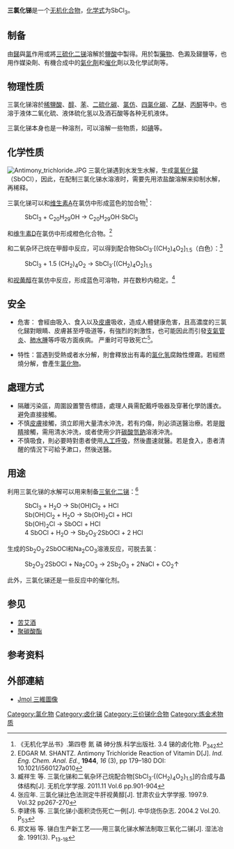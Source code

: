 {{Chembox
| 名稱 = 三氯化銻
| 英文名 = Antimony trichloride
| ImageFileL1 = SbCl3.png
| ImageFileR1 = Antimony-trichloride-3D-balls.png
| ImageSizeL1 = 150px
| ImageSizeR1 = 150px
| ImageFile2 = Antimony_trichloride_solid.jpeg
| ImageName2 = 三氯化锑晶体样品
| OtherNames = 氯化亞銻
| Abbreviations =
|Section1={{Chembox Identifiers
| InChI1 = 1/3ClH.Sb/h3*1H;/q;;;+3/p-3
| InChIKey1 = FAPDDOBMIUGHIN-DFZHHIFOAK
| CASNo = 10025-91-9
| CASNo_Ref = {{cascite|correct|CAS}}
| PubChem = 24814
| ChemSpiderID = 23199
| ChemSpiderID_Ref = {{chemspidercite|correct|chemspider}}
| UNII = J281401KK3
| UNII_Ref = {{fdacite|correct|FDA}}
| EINECS = 233-047-2
| UNNumber = 1733
| KEGG_Ref = {{keggcite|changed|kegg}}
| KEGG = C15235
| ChEBI_Ref = {{ebicite|changed|EBI}}
| ChEBI = 74856
| MeSHName = Antimony+trichloride
| RTECS = CC4900000
| StdInChI_Ref = {{stdinchicite|correct|chemspider}}
| StdInChI = 1S/3ClH.Sb/h3*1H;/q;;;+3/p-3
| StdInChIKey_Ref = {{stdinchicite|correct|chemspider}}
| StdInChIKey = FAPDDOBMIUGHIN-UHFFFAOYSA-K
| SMILES = Cl[Sb](Cl)Cl
| InChI = 1S/3ClH.Sb/h3*1H;/q;;;+3/p-3
| InChIKey = FAPDDOBMIUGHIN-UHFFFAOYSA-K}}
|Section2 = {{Chembox 性質
| Formula = SbCl<sub>3</sub>
| MolarMass = 228.11
| Appearance = 無色柱狀或八面體晶體
| Density = 3.140 g/cm<sup>3</sup> (固)
| MeltingPt = 73.4°C
| BoilingPt = 222.6°C
| Solubility = 600g /100mL
  }}
| Section3 = {{Chembox Hazards
| 主要危險 = 腐蝕性
| 閃點 =
| 自燃 =
| EUIndex = 051-001-00-8
| NFPA-H = 2
| NFPA-F = 0
| NFPA-R = 1
| NFPA-O =
| RPhrases = {{R34}}, {{R51/53}}
| SPhrases = {{S1/2}}, {{S26}}, {{S45}}, {{S61}}
  }}
| Section8 = {{Chembox Related
| OtherAnions = [[三氟化锑|三氟化锑]]、[[三溴化锑|三溴化锑]]
| OtherCations = [[三氯化砷|三氯化砷]]、[[三氯化铋|三氯化铋]]
| OtherCpds = [[五氯化锑|五氯化锑]]}}
}}

'''三氯化锑'''是一个[[无机化合物|无机化合物]]，[[化学式|化学式]]为SbCl<sub>3</sub>。
== 制备 ==

由[[銻|銻]]與[[氯|氯]]作用或將[[三硫化二锑|三硫化二锑]]溶解於[[鹽酸|鹽酸]]中製得。用於製[[藥物|藥物]]、色澱及銻鹽等，也用作媒染劑、有機合成中的[[氣化劑|氣化劑]]和[[催化|催化]]劑以及化學試劑等。
== 物理性质 ==
三氯化锑溶於[[稀鹽酸|稀鹽酸]]、[[醇|醇]]、[[苯|苯]]、[[二硫化碳|二硫化碳]]、[[氯仿|氯仿]]、[[四氯化碳|四氯化碳]]、[[乙醚|乙醚]]、[[丙酮|丙酮]]等中。也溶于液体二氧化硫、液体硫化氢以及酒石酸等各种无机液体。

三氯化锑本身也是一种溶剂，可以溶解一些物质，如[[碘|碘]]等。
==化学性质==
[[File:Antimony_trichloride.JPG|thumb]]
三氯化锑遇到水发生水解，生成[[氯氧化銻|氯氧化銻]]（SbOCl），因此，在配制三氯化锑水溶液时，需要先用浓盐酸溶解来抑制水解，再稀释。

三氯化锑可以和[[维生素A|维生素A]]在氯仿中形成蓝色的加合物<ref name=wuji>《无机化学丛书》.第四卷 氮 磷 砷分族.科学出版社. 3.4 锑的卤化物. P<sub>342</sub></ref>：
: SbCl<sub>3</sub> + C<sub>20</sub>H<sub>29</sub>OH → C<sub>20</sub>H<sub>29</sub>OH·SbCl<sub>3</sub>

和[[维生素D|维生素D]]在氯仿中形成橙色化合物。<ref>EDGAR M. SHANTZ. Antimony Trichloride Reaction of Vitamin D[J]. ''Ind. Eng. Chem. Anal. Ed.'', '''1944''', ''16'' (3), pp 179–180 DOI: 10.1021/i560127a010</ref>

和二氧杂环己烷在甲醇中反应，可以得到配合物SbCl<sub>3</sub>·[(CH<sub>2</sub>)<sub>4</sub>O<sub>2</sub>]<sub>1.5</sub>（白色）：<ref>臧祥生 等. 三氯化锑和二氧杂环己烷配合物[SbCl<sub>3</sub>·{(CH<sub>2</sub>)<sub>4</sub>O<sub>2</sub>}<sub>1.5</sub>]的合成与晶体结构[J]. 无机化学学报. 2011.11 Vol.6 pp.901-904</ref>
: SbCl<sub>3</sub> + 1.5 (CH<sub>2</sub>)<sub>4</sub>O<sub>2</sub> → SbCl<sub>3</sub>·[(CH<sub>2</sub>)<sub>4</sub>O<sub>2</sub>]<sub>1.5</sub>

和[[视黄醇|视黄醇]]在氯仿中反应，形成蓝色可溶物，并在数秒内稳定。<ref>张应年. 三氯化锑比色法测定牛肝视黄醇[J]. 甘肃农业大学学报. 1997.9. Vol.32 pp267-270</ref>

== 安全 ==

* 危害： 會經由吸入、食入以及[[皮膚|皮膚]]吸收，造成人體健康危害，且高濃度的三氯化銻對眼睛、皮膚甚至呼吸道等，有強烈的刺激性，也可能因此而引發[[支氣管炎|支氣管炎]]、[[肺水腫|肺水腫]]等呼吸方面疾病。 严重时可导致死亡<ref>李建伟 等. 三氯化锑小面积烫伤死亡一例[J]. 中华烧伤杂志. 2004.2 Vol.20. P<sub>53</sub></ref>。

* 特性：當遇到受熱或者水分解，則會釋放出有毒的[[氯化氢|氯化氢]]腐蝕性煙霧。若經燃燒分解，會產生[[氯化物|氯化物]]。

== 處理方式 ==
* 隔離污染區，周圍設置警告標語，處理人員需配戴呼吸器及穿著化學防護衣。避免直接接觸。
* 不慎[[皮膚|皮膚]]接觸，須立即用大量清水沖洗，若有灼傷，則必須送醫治療。若是[[眼睛|眼睛]]接觸，需用清水沖洗，或者使用少許[[碳酸氫鈉|碳酸氫鈉]]溶液沖洗。
* 不慎吸食，則必要時對患者使用[[人工呼吸|人工呼吸]]，然後盡速就醫。若是食入，患者清醒的情況下可給予漱口，然後送醫。
==用途==
利用三氯化锑的水解可以用来制备[[三氧化二锑|三氧化二锑]]：<ref>郑文裕 等. 锑白生产新工艺——用三氯化锑水解法制取三氧化二锑[J]. 湿法冶金. 1991(3). P<sub>13-18</sub></ref>
: SbCl<sub>3</sub> + H<sub>2</sub>O → Sb(OH)Cl<sub>2</sub> + HCl
: Sb(OH)Cl<sub>2</sub> + H<sub>2</sub>O → Sb(OH)<sub>2</sub>Cl + HCl
: Sb(OH)<sub>2</sub>Cl → SbOCl + HCl
: 4 SbOCl + H<sub>2</sub>O → Sb<sub>2</sub>O<sub>3</sub>·2SbOCl + 2 HCl
生成的Sb<sub>2</sub>O<sub>3</sub>·2SbOCl和Na<sub>2</sub>CO<sub>3</sub>溶液反应，可脱去氯：
: Sb<sub>2</sub>O<sub>3</sub>·2SbOCl + Na<sub>2</sub>CO<sub>3</sub> → 2Sb<sub>2</sub>O<sub>3</sub> + 2NaCl + CO<sub>2</sub>↑
此外，三氯化锑还是一些反应中的催化剂。

== 参见 ==

* [[苦艾酒|苦艾酒]]
* [[聚碳酸酯|聚碳酸酯]]

==参考资料==
{{reflist}}
== 外部連結 ==
* [http://chemapps.stolaf.edu/jmol/jmol.php?model=Cl%5BSb%5D%28Cl%29Cl Jmol 三維圖像]{{Wayback|url=http://chemapps.stolaf.edu/jmol/jmol.php?model=Cl%5BSb%5D%28Cl%29Cl |date=20121012105517 }}

{{锑化合物}}
{{氯化物}}
[[Category:氯化物|Category:氯化物]]
[[Category:卤化锑|Category:卤化锑]]
[[Category:三价锑化合物|Category:三价锑化合物]]
[[Category:炼金术物质|Category:炼金术物质]]